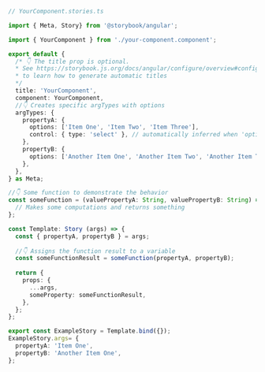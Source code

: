 ```ts
// YourComponent.stories.ts

import { Meta, Story} from '@storybook/angular';

import { YourComponent } from './your-component.component';

export default {
  /* 👇 The title prop is optional.
  * See https://storybook.js.org/docs/angular/configure/overview#configure-story-loading
  * to learn how to generate automatic titles
  */
  title: 'YourComponent',
  component: YourComponent,
  //👇 Creates specific argTypes with options
  argTypes: {
    propertyA: {
      options: ['Item One', 'Item Two', 'Item Three'],
      control: { type: 'select' }, // automatically inferred when 'options' is defined
    },
    propertyB: {
      options: ['Another Item One', 'Another Item Two', 'Another Item Three'],
    },
  },
} as Meta;

//👇 Some function to demonstrate the behavior
const someFunction = (valuePropertyA: String, valuePropertyB: String) => {
  // Makes some computations and returns something
};

const Template: Story (args) => {
  const { propertyA, propertyB } = args;
  
  //👇 Assigns the function result to a variable
  const someFunctionResult = someFunction(propertyA, propertyB);
  
  return {
    props: {
      ...args,
      someProperty: someFunctionResult,
    },
  };
};

export const ExampleStory = Template.bind({});
ExampleStory.args= {
  propertyA: 'Item One',
  propertyB: 'Another Item One',
};
```